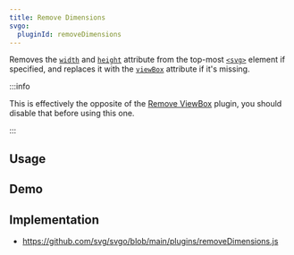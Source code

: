 ```yaml
---
title: Remove Dimensions
svgo:
  pluginId: removeDimensions
---
```


Removes the [`width`](https://developer.mozilla.org/docs/Web/SVG/Attribute/width) and [`height`](https://developer.mozilla.org/docs/Web/SVG/Attribute/height) attribute from the top-most [`<svg>`](https://developer.mozilla.org/docs/Web/SVG/Element/svg) element if specified, and replaces it with the [`viewBox`](https://developer.mozilla.org/docs/Web/SVG/Attribute/viewBox) attribute if it's missing.

:::info

This is effectively the opposite of the [Remove ViewBox](/docs/plugins/remove-viewbox/) plugin, you should disable that before using this one.

:::

## Usage

<PluginUsage/>

## Demo

<PluginDemo/>

## Implementation

* https://github.com/svg/svgo/blob/main/plugins/removeDimensions.js

